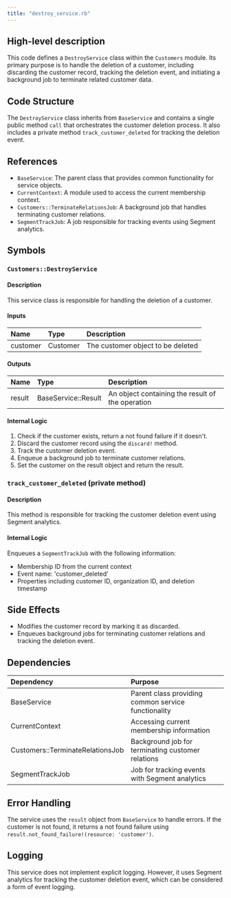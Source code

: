 ```yaml
---
title: "destroy_service.rb"
---
```


## High-level description
This code defines a `DestroyService` class within the `Customers` module. Its primary purpose is to handle the deletion of a customer, including discarding the customer record, tracking the deletion event, and initiating a background job to terminate related customer data.

## Code Structure
The `DestroyService` class inherits from `BaseService` and contains a single public method `call` that orchestrates the customer deletion process. It also includes a private method `track_customer_deleted` for tracking the deletion event.

## References
- `BaseService`: The parent class that provides common functionality for service objects.
- `CurrentContext`: A module used to access the current membership context.
- `Customers::TerminateRelationsJob`: A background job that handles terminating customer relations.
- `SegmentTrackJob`: A job responsible for tracking events using Segment analytics.

## Symbols

### `Customers::DestroyService`
#### Description
This service class is responsible for handling the deletion of a customer.

#### Inputs
| Name | Type | Description |
|:-----|:-----|:------------|
| customer | Customer | The customer object to be deleted |

#### Outputs
| Name | Type | Description |
|:-----|:-----|:------------|
| result | BaseService::Result | An object containing the result of the operation |

#### Internal Logic
1. Check if the customer exists, return a not found failure if it doesn't.
2. Discard the customer record using the `discard!` method.
3. Track the customer deletion event.
4. Enqueue a background job to terminate customer relations.
5. Set the customer on the result object and return the result.

### `track_customer_deleted` (private method)
#### Description
This method is responsible for tracking the customer deletion event using Segment analytics.

#### Internal Logic
Enqueues a `SegmentTrackJob` with the following information:
- Membership ID from the current context
- Event name: 'customer_deleted'
- Properties including customer ID, organization ID, and deletion timestamp

## Side Effects
- Modifies the customer record by marking it as discarded.
- Enqueues background jobs for terminating customer relations and tracking the deletion event.

## Dependencies
| Dependency | Purpose |
|:-----------|:--------|
| BaseService | Parent class providing common service functionality |
| CurrentContext | Accessing current membership information |
| Customers::TerminateRelationsJob | Background job for terminating customer relations |
| SegmentTrackJob | Job for tracking events with Segment analytics |

## Error Handling
The service uses the `result` object from `BaseService` to handle errors. If the customer is not found, it returns a not found failure using `result.not_found_failure!(resource: 'customer')`.

## Logging
This service does not implement explicit logging. However, it uses Segment analytics for tracking the customer deletion event, which can be considered a form of event logging.